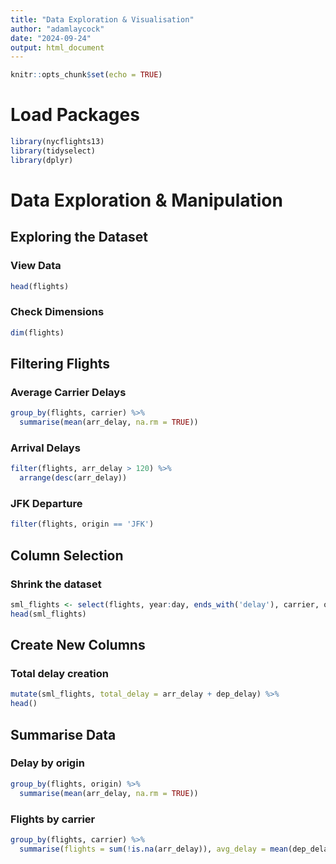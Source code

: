 ```yaml
---
title: "Data Exploration & Visualisation"
author: "adamlaycock"
date: "2024-09-24"
output: html_document
---
```


```r
knitr::opts_chunk$set(echo = TRUE)
```
# Load Packages
```r
library(nycflights13)
library(tidyselect)
library(dplyr)
```
# Data Exploration & Manipulation
## Exploring the Dataset
### View Data
```r
head(flights)
```
### Check Dimensions
```r
dim(flights)
```
## Filtering Flights
### Average Carrier Delays
```r
group_by(flights, carrier) %>%
  summarise(mean(arr_delay, na.rm = TRUE))
```
### Arrival Delays
```r
filter(flights, arr_delay > 120) %>%
  arrange(desc(arr_delay))
```
### JFK Departure
```r
filter(flights, origin == 'JFK')
```
## Column Selection
### Shrink the dataset
```r
sml_flights <- select(flights, year:day, ends_with('delay'), carrier, origin, dest)
head(sml_flights)
```
## Create New Columns
### Total delay creation
```r
mutate(sml_flights, total_delay = arr_delay + dep_delay) %>%
head()
```
## Summarise Data
### Delay by origin
```r
group_by(flights, origin) %>%
  summarise(mean(arr_delay, na.rm = TRUE))
```
### Flights by carrier
```r
group_by(flights, carrier) %>%
  summarise(flights = sum(!is.na(arr_delay)), avg_delay = mean(dep_delay + arr_delay, na.rm = TRUE))
```






